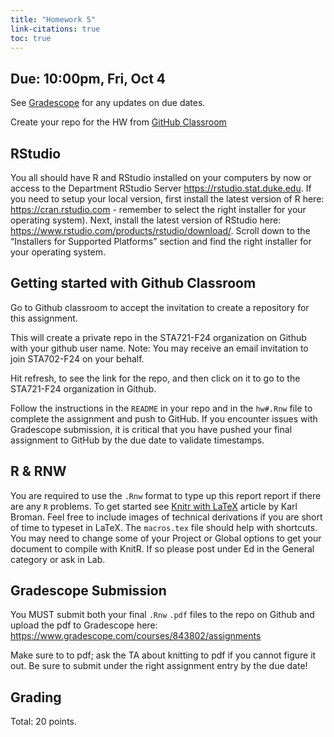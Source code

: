 ```yaml
---
title: "Homework 5"
link-citations: true
toc: true
---
```



## Due: 10:00pm, Fri, Oct 4


See [Gradescope](https://www.gradescope.com/courses/843802/assignments) for any updates on due dates.

Create your repo for the HW from [GitHub Classroom](https://classroom.github.com/a/W35UCVyp)

## RStudio

You all should have R and RStudio installed on your computers by now or access to the Department RStudio Server [https://rstudio.stat.duke.edu](https://rstudio.stat.duke.edu). If you need to setup your local version, first install the latest version of R here: [https://cran.rstudio.com](https://cran.rstudio.com) - remember to select the right installer for your operating system). Next, install the latest version of RStudio here: [https://www.rstudio.com/products/rstudio/download/]([https://www.rstudio.com/products/rstudio/download/). Scroll down to the "Installers for Supported Platforms" section and find the right installer for your operating system.




## Getting started with Github Classroom

Go to Github classroom to  accept the invitation to create a repository for this assignment.

This will create a private repo in the STA721-F24 organization on Github with your github user name. Note: You may receive an email invitation to join STA702-F24 on your behalf. 

Hit refresh, to see the link for the repo, and then click on it to go to the STA721-F24 organization in Github.

Follow the instructions in the `README` in your repo and in the `hw#.Rnw` file to complete the assignment and
push to GitHub. If you encounter issues with Gradescope submission, it is critical
that you have pushed your final assignment to GitHub by the due date to validate timestamps.

## R & RNW

You are required to use  the `.Rnw` format to type up this report report if there are any `R` problems.  To get started see [Knitr with LaTeX](https://kbroman.org/knitr_knutshell/pages/latex.html) article by Karl Broman.  Feel free to include images of technical derivations if you are short of time to typeset in LaTeX.   The `macros.tex` file should help with shortcuts.
You may need to change some of your Project or Global options to get your document to compile with KnitR.  If so please post under Ed in the General category or ask in Lab.

## Gradescope Submission

You MUST submit both your final `.Rnw` `.pdf` files to the repo on Github and upload the pdf to Gradescope here: [https://www.gradescope.com/courses/843802/assignments](https://www.gradescope.com/courses/843802/assignments)

Make sure to  to pdf; ask the TA about knitting to pdf if you cannot figure it out. Be sure to submit under the right assignment entry by the due date!  


## Grading

Total: 20 points.
  